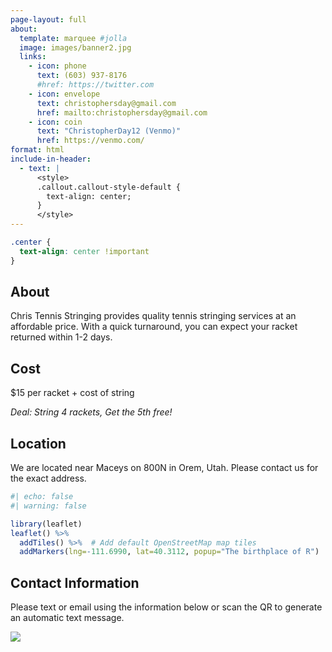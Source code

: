 ```yaml
---
page-layout: full
about:
  template: marquee #jolla
  image: images/banner2.jpg
  links:
    - icon: phone
      text: (603) 937-8176
      #href: https://twitter.com
    - icon: envelope
      text: christophersday@gmail.com
      href: mailto:christophersday@gmail.com
    - icon: coin 
      text: "ChristopherDay12 (Venmo)"
      href: https://venmo.com/
format: html
include-in-header:
  - text: |
      <style>
      .callout.callout-style-default {
        text-align: center;
      }
      </style>
---
```


<style>

#title-block-header {
  margin-block-end: 1rem;
  position: relative;
  margin-top: -1px;
  height: 600px;
}

.quarto-tit1le-banner {
  margin-block-end: 1rem;
  position: relative;
  margin-top: -30px;
  height: 85%;
}

</style>

```css
.center {
  text-align: center !important
}
```

::: {.center}

## About

Chris Tennis Stringing provides quality tennis stringing services at an affordable price. With a quick turnaround, you can expect your racket returned within 1-2 days.

## Cost

$15 per racket + cost of string

*Deal: String 4 rackets, Get the 5th free!*


## Location

We are located near Maceys on 800N in Orem, Utah. Please contact us for the exact address.

```r
#| echo: false
#| warning: false

library(leaflet)
leaflet() %>%
  addTiles() %>%  # Add default OpenStreetMap map tiles
  addMarkers(lng=-111.6990, lat=40.3112, popup="The birthplace of R")
```

## Contact Information

Please text or email using the information below or scan the QR to generate an automatic text message.

:::

![](images/qrcode.png){fig-align="center"}



